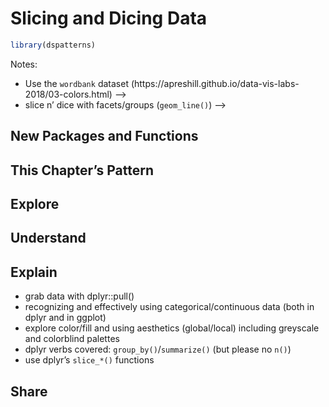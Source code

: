 # Slicing and Dicing Data

```r
library(dspatterns)
```

Notes:

- Use the `wordbank` dataset (https://apreshill.github.io/data-vis-labs-2018/03-colors.html) -->
- slice n' dice with facets/groups (`geom_line()`) -->

## New Packages and Functions  

## This Chapter's Pattern

## Explore

## Understand

## Explain

- grab data with dplyr::pull()
- recognizing and effectively using categorical/continuous data (both in dplyr and in ggplot)
- explore color/fill and using aesthetics (global/local) including greyscale and colorblind palettes
- dplyr verbs covered: `group_by()`/`summarize()` (but please no `n()`)
- use dplyr's `slice_*()` functions

## Share
